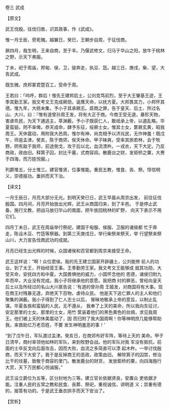 

卷三 武成

【原文】

武王伐殷。往伐归兽，识其政事，作《武成》。

惟一月壬辰，旁死魄。越翼日，癸巳，王朝步自周，于征伐商。

厥四月，哉生明，王来自商，至于丰。乃偃武修文，归马于华山之阳，放牛于桃林之野，示天下弗服。

丁未，祀于周庙，邦甸、侯、卫，骏奔走，执豆、笾。越三日，庚戌，柴、望，大告武成。

既生魄，庶邦冢君暨百工，受命于周。

王若曰：「呜呼，群后！惟先王建邦启土，公刘克笃前烈，至于大王肇基王迹，王季其勤王家。我文考文王克成厥勋，诞膺天命，以抚方夏。大邦畏其力，小邦怀其德。惟九年，大统未集，予小子其承厥志。厎商之罪，告于皇天、后土、所过名山、大川，曰：『惟有道曾孙周王发，将有大正于商。今商王受无道，暴殄天物，害虐烝民，为天下逋逃主，萃渊薮。予小子既获仁人，敢祗承上帝，以遏乱略。华夏蛮貊，罔不率俾。恭天成命，肆予东征，绥厥士女。惟其士女，篚厥玄黄，昭我周王。天休震动，用附我大邑周。惟尔有神，尚克相予以济兆民，无作神羞！既戊午，师逾孟津。癸亥，陈于商郊，俟天休命。甲子昧爽，受率其旅若林，会于牧野。罔有敌于我师，前途倒戈，攻于后以北，血流漂杵。一戎衣，天下大定。乃反商政，政由旧。释箕子囚，封比干墓，式商容闾。散鹿台之财，发钜桥之粟，大赉于四海，而万姓悦服。」

列爵惟五，分土惟三。建官惟贤，位事惟能。重民五教，惟食、丧、祭。惇信明义，崇德报功。垂拱而天下治。

【译文】

一月壬辰日，月亮大部分无光。到明天癸巳日，武王早晨从周京出发， 前往征伐殷国。四月间，月亮开始放出光辉，武王从商国归来，到了丰邑。 于是停止武备，施行文教，把战马放归华山的南面，把牛放回桃林的旷野， 向天下表示不用它们。

四月丁未日，武王在周庙举行祭祀，建国于甸服、侯服、卫服的诸侯都 忙于奔走，陈设木豆、竹笾等祭器。到第三天庚戌日，举行柴祭来祭天，举 行望祭来祭山川，大力宣告伐商武功的成就。

月亮已经生出光辉的时候，众国诸侯和百官都到周京来接受王命。

武王这样说：“啊！众位君侯。我的先王建立国家开辟疆土，公刘能修 前人的功业。到了太王，开始经营王事。王季勤劳王家。我文考文王能够成 就其功勋，大受天命，安抚四方和中夏。大国畏惧他的威力，小国怀念他的 恩德，诸侯归附九年而卒，大业没有完成。我小子将继承他的意愿。我把商 纣的罪恶，曾经向皇天后土以及所经过的名山大川禀告说：‘有道的曾孙周 王姬发，对商国将有大事。现在商王纣残暴无道，弃绝天下百物，虐待众民。 他是天下逃亡罪人的主人和他们聚集的渊薮。我小子得到了仁人志士以后， 冒昧地敬承上帝的意旨，以制止乱谋。华夏各族和蛮貊的人民，无不遵从， 我奉了上天的美命，所以我向东征讨，安定那里的士女。那里的士女，用竹 筐装着他们的黑色黄色的丝绸，求见我周王。他们被上天的休美震动了，因 而归附了我大国周啊！你等神明庶几能够帮助我，来救助亿万老百姓，不要 发生神明羞恶的事！’

“到了戊午日，军队渡过孟津。癸亥日，在商郊布好军阵，等待上天的 美命。甲子日清早，商纣率领他如林的军队，来到牧野会战。他的军队对我 军没有抵抗，前面的士卒反戈向后面攻击，因而大败，血流之多简直可以漂 起木杵。一举讨伐殷商，而天下大安了。我于是反掉商王的恶政，政策由旧。 解除箕子的囚禁，修治比干的坟墓，致敬于商容的里门。散发鹿台的财货， 发放鉅桥的粟，向四海施行大赏，天下万民都心悦诚服。”

武王设立爵位为五等，区分封地为三等。建立官长依据贤良，安置众 吏依据才能。注重人民的五常之教和民食、丧葬、祭祀，重视诚信，讲明道 义；崇重有德的，报答有功的。于是武王垂衣拱手而天下安治了。

【赏析】


